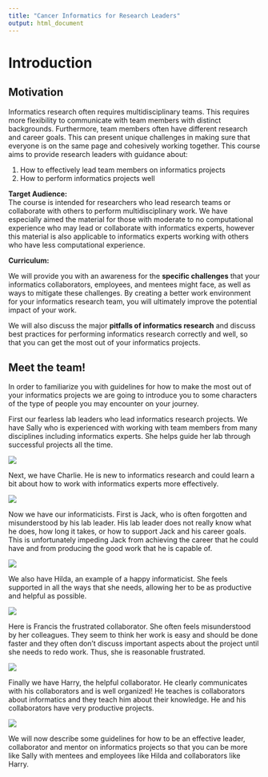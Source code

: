 ```yaml
---
title: "Cancer Informatics for Research Leaders"
output: html_document
---
```


# Introduction 

## Motivation

Informatics research often requires multidisciplinary teams. This requires more flexibility to communicate with team members with distinct backgrounds. Furthermore, team members often have different research and career goals. This can present unique challenges in making sure that everyone is on the same page and cohesively working together. This course aims to provide research leaders with guidance about:  

 1) How to effectively lead team members on informatics projects  
 2) How to perform informatics projects well   

**Target Audience:**  
The course is intended for researchers who lead research teams or collaborate with others to perform multidisciplinary work. We have especially aimed the material for those with moderate to no computational experience who may lead or collaborate with informatics experts, however this material is also applicable to informatics experts working with others who have less computational experience.

**Curriculum:**  

We will provide you with an awareness for the **specific challenges** that your informatics collaborators, employees, and mentees might face, as well as ways to mitigate these challenges. By creating a better work environment for your informatics research team, you will ultimately improve the potential impact of your work. 

We will also discuss the major **pitfalls of informatics research** and discuss best practices for performing informatics research correctly and well, so that you can get the most out of your informatics projects.

## Meet the team!

In order to familiarize you with guidelines for how to make the most out of your informatics projects we are going to introduce you to some characters of the type of people you may encounter on your journey. 

First our fearless lab leaders who lead informatics research projects. We have Sally who is experienced with working with team members from many disciplines including informatics experts. She helps guide her lab through successful projects all the time.

![](https://docs.google.com/presentation/d/1OU5qeRgN_fojGbcyu2qEdwlcKpDO6BveWtYW_u1Hqd4/export/png?id=1OU5qeRgN_fojGbcyu2qEdwlcKpDO6BveWtYW_u1Hqd4&pageid=gc53d3d234f_0_125)

Next, we have Charlie. He is new to informatics research and could learn a bit about how to work with informatics experts more effectively.

![](https://docs.google.com/presentation/d/1OU5qeRgN_fojGbcyu2qEdwlcKpDO6BveWtYW_u1Hqd4/export/png?id=1OU5qeRgN_fojGbcyu2qEdwlcKpDO6BveWtYW_u1Hqd4&pageid=gc53d3d234f_0_103)


Now we have our informaticists. First is Jack, who is often forgotten and misunderstood by his lab leader. His lab leader does not really know what he does, how long it takes, or how to support Jack and his career goals. This is unfortunately impeding Jack from achieving the career that he could have and from producing the good work that he is capable of. 

![](https://docs.google.com/presentation/d/1OU5qeRgN_fojGbcyu2qEdwlcKpDO6BveWtYW_u1Hqd4/export/png?id=1OU5qeRgN_fojGbcyu2qEdwlcKpDO6BveWtYW_u1Hqd4&pageid=gc53d3d234f_0_11)


We also have Hilda, an example of a happy informaticist. She feels supported in all the ways that she needs, allowing her to be as productive and helpful as possible.

![](https://docs.google.com/presentation/d/1OU5qeRgN_fojGbcyu2qEdwlcKpDO6BveWtYW_u1Hqd4/export/png?id=1OU5qeRgN_fojGbcyu2qEdwlcKpDO6BveWtYW_u1Hqd4&pageid=gc53d3d234f_0_148)


Here is Francis the frustrated collaborator. She often feels misunderstood by her colleagues. They seem to think her work is easy and should be done faster and they often don't discuss important aspects about the project until she needs to redo work. Thus, she is reasonable frustrated.

![](https://docs.google.com/presentation/d/1OU5qeRgN_fojGbcyu2qEdwlcKpDO6BveWtYW_u1Hqd4/export/png?id=1OU5qeRgN_fojGbcyu2qEdwlcKpDO6BveWtYW_u1Hqd4&pageid=gc53d3d234f_0_175)

Finally we have Harry, the helpful collaborator. He clearly communicates with his collaborators and is well organized! He teaches is collaborators about informatics and they teach him about their knowledge.  He and his collaborators have very productive projects. 

![](https://docs.google.com/presentation/d/1OU5qeRgN_fojGbcyu2qEdwlcKpDO6BveWtYW_u1Hqd4/export/png?id=1OU5qeRgN_fojGbcyu2qEdwlcKpDO6BveWtYW_u1Hqd4&pageid=gc53d3d234f_0_45)


We will now describe some guidelines for how to be an effective leader, collaborator and mentor on informatics projects so that you can be more like Sally with mentees and employees like Hilda and collaborators like Harry.

